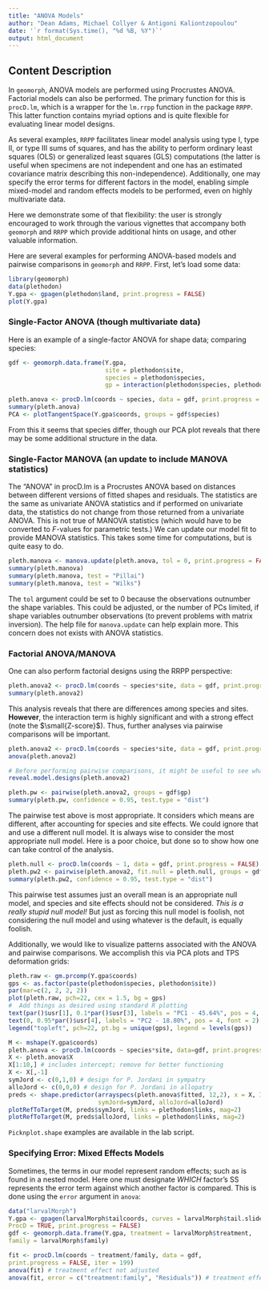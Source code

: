 ---
title: "ANOVA Models"
author: "Dean Adams, Michael Collyer & Antigoni Kaliontzopoulou"
date: '`r format(Sys.time(), "%d %B, %Y")`'
output: html_document
---

## **Content Description**

In `geomorph`, ANOVA models are performed using Procrustes ANOVA. Factorial models can also be performed. The primary function for this is `procD.lm`, which is a wrapper for the `lm.rrpp` function in the package `RRPP`. This latter function contains myriad options and is quite flexible for evaluating linear model designs. 

As several examples, `RRPP` facilitates linear model analysis using type I, type II, or type III sums of squares, and has the ability to perform ordinary least squares (OLS) or generalized least squares (GLS) computations (the latter is useful when specimens are not independent and one has an estimated covariance matrix describing this non-independence).  Additionally, one may specify the error terms for different factors in the model, enabling simple mixed-model and random effects models to be performed, even on highly multivariate data. 

Here we demonstrate some of that flexibility: the user is strongly encouraged to work through the various vignettes that accompany both `geomorph` and `RRPP` which provide additional hints on usage, and other valuable information. 

Here are several examples for performing ANOVA-based models and pairwise comparisons in `geomorph` and `RRPP`. First, let's load some data: 

```{r eval=TRUE}
library(geomorph)
data(plethodon)
Y.gpa <- gpagen(plethodon$land, print.progress = FALSE)  
plot(Y.gpa)
```

### **Single-Factor ANOVA (though multivariate data)**

Here is an example of a single-factor ANOVA for shape data; comparing species: 

```{r eval=TRUE}
gdf <- geomorph.data.frame(Y.gpa, 
                           site = plethodon$site, 
                           species = plethodon$species,
                           gp = interaction(plethodon$species, plethodon$site)) # geomorph data frame

pleth.anova <- procD.lm(coords ~ species, data = gdf, print.progress = FALSE)
summary(pleth.anova)
PCA <- plotTangentSpace(Y.gpa$coords, groups = gdf$species) 
```

From this it seems that species differ, though our PCA plot reveals that there may be some additional structure in the data.

### **Single-Factor MANOVA (an update to include MANOVA statistics)**

The "ANOVA" in procD.lm is a Procrustes ANOVA based on distances between different versions of fitted shapes and residuals.  The statistics are the same as univariate ANOVA statistics and if performed on univariate data, the statistics do not change from those returned from a univariate ANOVA.  This is not true of MANOVA statistics (which would have to be converted to $F$-values for parametric tests.)  We can update our model fit to provide MANOVA statistics.  This takes some time for computations, but is quite easy to do.

```{r eval=TRUE}
pleth.manova <- manova.update(pleth.anova, tol = 0, print.progress = FALSE)
summary(pleth.manova)
summary(pleth.manova, test = "Pillai")
summary(pleth.manova, test = "Wilks")
```

The `tol` argument could be set to 0 because the observations outnumber the shape variables.  This could be adjusted, or the number of PCs limited, if shape variables outnumber observations (to prevent problems with matrix inversion).  The help file for `manova.update` can help explain more.  This concern does not exists with ANOVA statistics.

### **Factorial ANOVA/MANOVA**

One can also perform factorial designs using the RRPP perspective: 

```{r eval=TRUE}
pleth.anova2 <- procD.lm(coords ~ species*site, data = gdf, print.progress = FALSE)
summary(pleth.anova2)
```

This analysis reveals that there are differences among species and sites. **However**, the interaction term is highly significant and with a strong effect (note the $\small{Z-score}$). Thus, further analyses via pairwise comparisons will be important.

```{r eval=TRUE}
pleth.anova2 <- procD.lm(coords ~ species*site, data = gdf, print.progress = FALSE)
anova(pleth.anova2)

# Before performing pairwise comparisons, it might be useful to see what the null model is
reveal.model.designs(pleth.anova2)

pleth.pw <- pairwise(pleth.anova2, groups = gdf$gp)
summary(pleth.pw, confidence = 0.95, test.type = "dist")

```

The pairwise test above is most appropriate.  It considers which means are different, after accounting for species and site effects.  We could ignore that and use a different null model.  It is always wise to consider the most appropriate null model.  Here is a poor choice, but done so to show how one can take control of the analysis.

```{r eval=TRUE}
pleth.null <- procD.lm(coords ~ 1, data = gdf, print.progress = FALSE)
pleth.pw2 <- pairwise(pleth.anova2, fit.null = pleth.null, groups = gdf$gp)
summary(pleth.pw2, confidence = 0.95, test.type = "dist")

```

This pairwise test assumes just an overall mean is an appropriate null model, and species and site effects should not be considered.  *This is a really stupid null model!*  But just as forcing this null model is foolish, not considering the null model and using whatever is the default, is equally foolish.

Additionally, we would like to visualize patterns associated with the ANOVA and pairwise comparisons.  We accomplish this via PCA plots and TPS deformation grids:

```{r eval=TRUE}
pleth.raw <- gm.prcomp(Y.gpa$coords)
gps <- as.factor(paste(plethodon$species, plethodon$site))
par(mar=c(2, 2, 2, 2))
plot(pleth.raw, pch=22, cex = 1.5, bg = gps) 
#  Add things as desired using standard R plotting
text(par()$usr[1], 0.1*par()$usr[3], labels = "PC1 - 45.64%", pos = 4, font = 2)
text(0, 0.95*par()$usr[4], labels = "PC2 - 18.80%", pos = 4, font = 2)
legend("topleft", pch=22, pt.bg = unique(gps), legend = levels(gps))

M <- mshape(Y.gpa$coords)
pleth.anova <- procD.lm(coords ~ species*site, data=gdf, print.progress = FALSE)
X <- pleth.anova$X
X[1:10,] # includes intercept; remove for better functioning 
X <- X[,-1]
symJord <- c(0,1,0) # design for P. Jordani in sympatry
alloJord <- c(0,0,0) # design for P. Jordani in allopatry
preds <- shape.predictor(arrayspecs(pleth.anova$fitted, 12,2), x = X, Intercept = TRUE, 
                         symJord=symJord, alloJord=alloJord)
plotRefToTarget(M, preds$symJord, links = plethodon$links, mag=2)
plotRefToTarget(M, preds$alloJord, links = plethodon$links, mag=2)
```

`Picknplot.shape` examples are available in the lab script.

### Specifying Error: Mixed Effects Models

Sometimes, the terms in our model represent random effects; such as is found in a nested model. Here one must designate *WHICH* factor's SS represents the error term against which another factor is compared. This is done using the `error` argument in `anova`:

```{r eval=TRUE}
data("larvalMorph")
Y.gpa <- gpagen(larvalMorph$tailcoords, curves = larvalMorph$tail.sliders,
ProcD = TRUE, print.progress = FALSE)
gdf <- geomorph.data.frame(Y.gpa, treatment = larvalMorph$treatment, 
family = larvalMorph$family)

fit <- procD.lm(coords ~ treatment/family, data = gdf, 
print.progress = FALSE, iter = 199)
anova(fit) # treatment effect not adjusted
anova(fit, error = c("treatment:family", "Residuals")) # treatment effect updated (adjusted)
```
